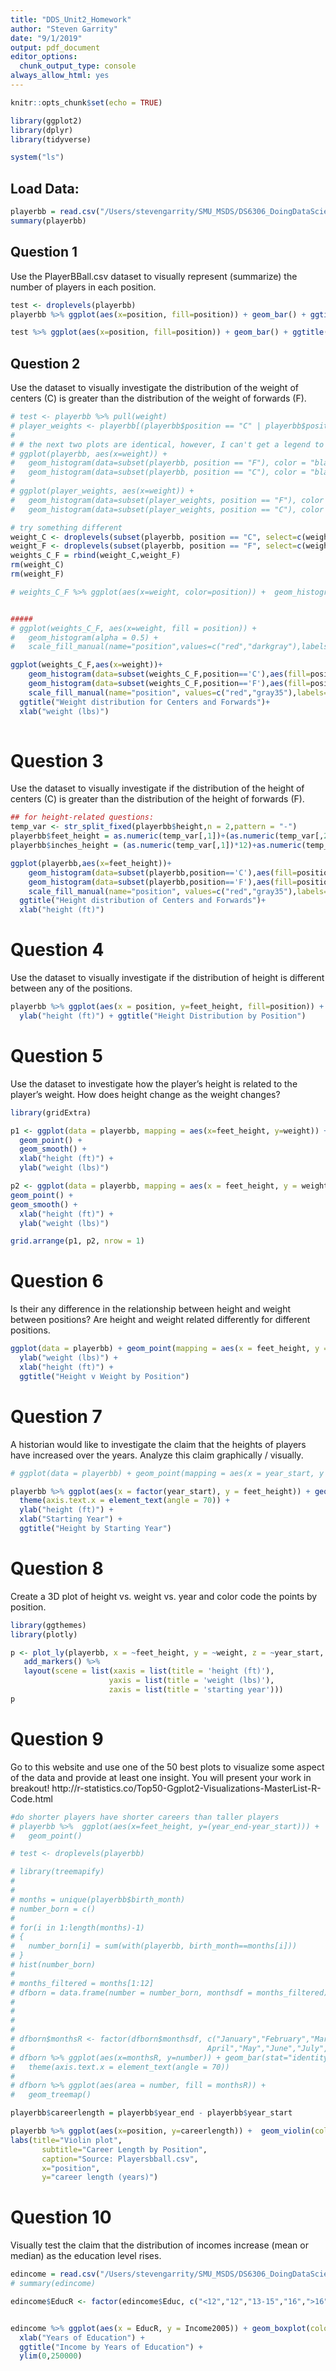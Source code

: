 ```yaml
---
title: "DDS_Unit2_Homework"
author: "Steven Garrity"
date: "9/1/2019"
output: pdf_document
editor_options: 
  chunk_output_type: console
always_allow_html: yes
---
```


```r
knitr::opts_chunk$set(echo = TRUE)

library(ggplot2)
library(dplyr)
library(tidyverse)
```

```r
system("ls")
```

## Load Data:
```r
playerbb = read.csv("/Users/stevengarrity/SMU_MSDS/DS6306_DoingDataScience/DDS_Git/Unit 2/PlayersBBall.csv", header = TRUE)
summary(playerbb)
```

## Question 1
Use the PlayerBBall.csv dataset to visually represent (summarize) the number of players in each position.

```r
test <- droplevels(playerbb)
playerbb %>% ggplot(aes(x=position, fill=position)) + geom_bar() + ggtitle("Number of Players in Each Position")

test %>% ggplot(aes(x=position, fill=position)) + geom_bar() + ggtitle("Number of Players in Each Position")
```

## Question 2
Use the dataset to visually investigate the distribution of the weight of centers (C) is greater than the distribution of the weight of forwards (F).

```r
# test <- playerbb %>% pull(weight)
# player_weights <- playerbb[(playerbb$position == "C" | playerbb$position == "F"),]
# 
# # the next two plots are identical, however, I can't get a legend to show
# ggplot(playerbb, aes(x=weight)) +
#   geom_histogram(data=subset(playerbb, position == "F"), color = "black", fill = "blue", alpha = 0.7) +
#   geom_histogram(data=subset(playerbb, position == "C"), color = "black", fill = "red", alpha = 0.7)
# 
# ggplot(player_weights, aes(x=weight)) +
#   geom_histogram(data=subset(player_weights, position == "F"), color = "black", fill = "blue", alpha = 0.7) +
#   geom_histogram(data=subset(player_weights, position == "C"), color = "black", fill = "red", alpha = 0.7)

# try something different
weight_C <- droplevels(subset(playerbb, position == "C", select=c(weight,position)))
weight_F <- droplevels(subset(playerbb, position == "F", select=c(weight,position)))
weights_C_F = rbind(weight_C,weight_F)
rm(weight_C)
rm(weight_F)

# weights_C_F %>% ggplot(aes(x=weight, color=position)) +  geom_histogram()


#####
# ggplot(weights_C_F, aes(x=weight, fill = position)) + 
#   geom_histogram(alpha = 0.5) + 
#   scale_fill_manual(name="position",values=c("red","darkgray"),labels=c("C","F"))

ggplot(weights_C_F,aes(x=weight))+ 
    geom_histogram(data=subset(weights_C_F,position=='C'),aes(fill=position),alpha=0.6)+
    geom_histogram(data=subset(weights_C_F,position=='F'),aes(fill=position),alpha=0.6)+
    scale_fill_manual(name="position", values=c("red","gray35"),labels=c("C","F"))+
  ggtitle("Weight distribution for Centers and Forwards")+
  xlab("weight (lbs)")
  

```

# Question 3
Use the dataset to visually investigate if the distribution of the height of centers (C) is greater than the distribution of the height of forwards (F).


```r
## for height-related questions:
temp_var <- str_split_fixed(playerbb$height,n = 2,pattern = "-")
playerbb$feet_height = as.numeric(temp_var[,1])+(as.numeric(temp_var[,2])/12)
playerbb$inches_height = (as.numeric(temp_var[,1])*12)+as.numeric(temp_var[,2])

ggplot(playerbb,aes(x=feet_height))+ 
    geom_histogram(data=subset(playerbb,position=='C'),aes(fill=position),alpha=0.6)+
    geom_histogram(data=subset(playerbb,position=='F'),aes(fill=position),alpha=0.6)+
    scale_fill_manual(name="position", values=c("red","gray35"),labels=c("C","F"))+
  ggtitle("Height distribution of Centers and Forwards")+
  xlab("height (ft)")

```

# Question 4
Use the dataset to visually investigate if the distribution of height is different between any of the positions.

```r
playerbb %>% ggplot(aes(x = position, y=feet_height, fill=position)) + geom_boxplot() +
  ylab("height (ft)") + ggtitle("Height Distribution by Position")

```

# Question 5
Use the dataset to investigate how the player’s height is related to the player’s weight. How does height change as the weight changes?

```r
library(gridExtra)

p1 <- ggplot(data = playerbb, mapping = aes(x=feet_height, y=weight)) +
  geom_point() +
  geom_smooth() +
  xlab("height (ft)") +
  ylab("weight (lbs)")

p2 <- ggplot(data = playerbb, mapping = aes(x = feet_height, y = weight, linetype = position, color = position)) + 
geom_point() +
geom_smooth() +
  xlab("height (ft)") +
  ylab("weight (lbs)")

grid.arrange(p1, p2, nrow = 1)
```

# Question 6
Is their any difference in the relationship between height and weight between positions?  Are height and weight related differently for different positions.

```r
ggplot(data = playerbb) + geom_point(mapping = aes(x = feet_height, y = weight, color = position)) + geom_smooth(mapping = aes(x = feet_height, y = weight)) + facet_wrap(~position) +
  ylab("weight (lbs)") +
  xlab("height (ft)") +
  ggtitle("Height v Weight by Position")
```

# Question 7
A historian would like to investigate the claim that the heights of players have increased over the years.  Analyze this claim graphically / visually.

```r
# ggplot(data = playerbb) + geom_point(mapping = aes(x = year_start, y = feet_height))

playerbb %>% ggplot(aes(x = factor(year_start), y = feet_height)) + geom_boxplot(color = "dodgerblue4") +
  theme(axis.text.x = element_text(angle = 70)) +
  ylab("height (ft)") +
  xlab("Starting Year") +
  ggtitle("Height by Starting Year")
```

# Question 8
Create a 3D plot of height vs. weight vs. year and color code the points by position.

```r
library(ggthemes)
library(plotly)

p <- plot_ly(playerbb, x = ~feet_height, y = ~weight, z = ~year_start, color = ~position) %>%
   add_markers() %>%
   layout(scene = list(xaxis = list(title = 'height (ft)'),
                      yaxis = list(title = 'weight (lbs)'),
                      zaxis = list(title = 'starting year')))
p
```

# Question 9
Go to this website and use one of the 50 best plots to visualize some aspect of the data and provide at least one insight.  You will present your work in breakout! http://r-statistics.co/Top50-Ggplot2-Visualizations-MasterList-R-Code.html

```r
#do shorter players have shorter careers than taller players
# playerbb %>%  ggplot(aes(x=feet_height, y=(year_end-year_start))) +
#   geom_point()

# test <- droplevels(playerbb)

# library(treemapify)
# 
# 
# months = unique(playerbb$birth_month)
# number_born = c()
# 
# for(i in 1:length(months)-1)
# {
#   number_born[i] = sum(with(playerbb, birth_month==months[i]))
# }
# hist(number_born)
# 
# months_filtered = months[1:12]
# dfborn = data.frame(number = number_born, monthsdf = months_filtered)
# 
# 
# 
# 
# dfborn$monthsR <- factor(dfborn$monthsdf, c("January","February","March","
#                                           April","May","June","July","August","September","October","November","December"))
# dfborn %>% ggplot(aes(x=monthsR, y=number)) + geom_bar(stat="identity") +
#   theme(axis.text.x = element_text(angle = 70))
# 
# dfborn %>% ggplot(aes(area = number, fill = monthsR)) +
#   geom_treemap() 

playerbb$careerlength = playerbb$year_end - playerbb$year_start

playerbb %>% ggplot(aes(x=position, y=careerlength)) +  geom_violin(color="darkgray") +  
labs(title="Violin plot", 
       subtitle="Career Length by Position",
       caption="Source: Playersbball.csv",
       x="position",
       y="career length (years)")

```

# Question 10
Visually test the claim that the distribution of incomes increase (mean or median) as the education level rises.

```r
edincome = read.csv("/Users/stevengarrity/SMU_MSDS/DS6306_DoingDataScience/DDS_Git/Unit 2/Education_Income.csv", header = TRUE)
# summary(edincome)

edincome$EducR <- factor(edincome$Educ, c("<12","12","13-15","16",">16"))


edincome %>% ggplot(aes(x = EducR, y = Income2005)) + geom_boxplot(color = "dodgerblue2", fill = "gray20") + ylab("Income ($)") +
  xlab("Years of Education") +
  ggtitle("Income by Years of Education") +
  ylim(0,250000)
```




